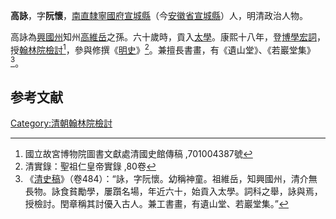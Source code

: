 '''高詠'''，字'''阮懷'''，[[南直隸|南直隸]][[寧國府|寧國府]][[宣城縣|宣城縣]]（今[[安徽省|安徽省]][[宣城縣|宣城縣]]）人，明清政治人物。

高詠為[[興國州|興國州]]知州[[高維岳|高維岳]]之孫。六十歲時，貢入[[太學|太學]]。康熙十八年，登[[博學宏詞|博學宏詞]]，授[[翰林院|翰林院]][[檢討|檢討]]<ref>國立故宮博物院圖書文獻處清國史館傳稿 ,701004387號</ref>，參與修撰《[[明史|明史]]》<ref>清實錄：聖祖仁皇帝實錄 ,80卷</ref>。兼擅長書畫，有《遺山堂》、《若巖堂集》<ref>《[[清史稿|清史稿]]》（卷484）：“詠，字阮懷。幼稱神童。祖維岳，知興國州，清介無長物。詠食貧勵學，屢躓名場，年近六十，始貢入太學。詞科之舉，詠與焉，授檢討。閏章稱其討優入古人。兼工書畫，有遺山堂、若巖堂集。”</ref>。

==参考文献==
{{reflist}}
{{清朝人物小作品}}
{{康熙十八年己未科博學宏詞}}
[[Category:清朝翰林院檢討|Category:清朝翰林院檢討]]